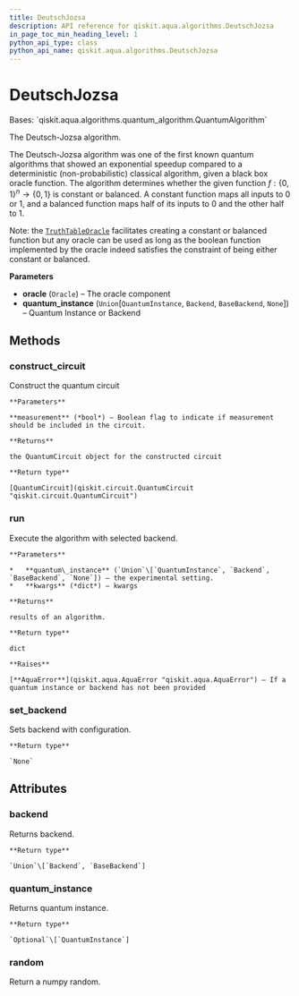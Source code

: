 ```yaml
---
title: DeutschJozsa
description: API reference for qiskit.aqua.algorithms.DeutschJozsa
in_page_toc_min_heading_level: 1
python_api_type: class
python_api_name: qiskit.aqua.algorithms.DeutschJozsa
---
```


# DeutschJozsa

<Class id="qiskit.aqua.algorithms.DeutschJozsa" isDedicatedPage={true} github="https://github.com/qiskit-community/qiskit-aqua/tree/stable/0.9/qiskit/aqua/algorithms/education/deutsch_jozsa.py" signature="DeutschJozsa(oracle, quantum_instance=None)" modifiers="class">
  Bases: `qiskit.aqua.algorithms.quantum_algorithm.QuantumAlgorithm`

  The Deutsch-Jozsa algorithm.

  The Deutsch-Jozsa algorithm was one of the first known quantum algorithms that showed an exponential speedup compared to a deterministic (non-probabilistic) classical algorithm, given a black box oracle function. The algorithm determines whether the given function $f:\{0,1\}^n \rightarrow \{0,1\}$ is constant or balanced. A constant function maps all inputs to 0 or 1, and a balanced function maps half of its inputs to 0 and the other half to 1.

  Note: the [`TruthTableOracle`](qiskit.aqua.components.oracles.TruthTableOracle "qiskit.aqua.components.oracles.TruthTableOracle") facilitates creating a constant or balanced function but any oracle can be used as long as the boolean function implemented by the oracle indeed satisfies the constraint of being either constant or balanced.

  **Parameters**

  *   **oracle** (`Oracle`) – The oracle component
  *   **quantum\_instance** (`Union`\[`QuantumInstance`, `Backend`, `BaseBackend`, `None`]) – Quantum Instance or Backend

  ## Methods

  <span id="qiskit-aqua-algorithms-deutschjozsa-construct-circuit" />

  ### construct\_circuit

  <Function id="qiskit.aqua.algorithms.DeutschJozsa.construct_circuit" signature="DeutschJozsa.construct_circuit(measurement=False)">
    Construct the quantum circuit

    **Parameters**

    **measurement** (*bool*) – Boolean flag to indicate if measurement should be included in the circuit.

    **Returns**

    the QuantumCircuit object for the constructed circuit

    **Return type**

    [QuantumCircuit](qiskit.circuit.QuantumCircuit "qiskit.circuit.QuantumCircuit")
  </Function>

  <span id="qiskit-aqua-algorithms-deutschjozsa-run" />

  ### run

  <Function id="qiskit.aqua.algorithms.DeutschJozsa.run" signature="DeutschJozsa.run(quantum_instance=None, **kwargs)">
    Execute the algorithm with selected backend.

    **Parameters**

    *   **quantum\_instance** (`Union`\[`QuantumInstance`, `Backend`, `BaseBackend`, `None`]) – the experimental setting.
    *   **kwargs** (*dict*) – kwargs

    **Returns**

    results of an algorithm.

    **Return type**

    dict

    **Raises**

    [**AquaError**](qiskit.aqua.AquaError "qiskit.aqua.AquaError") – If a quantum instance or backend has not been provided
  </Function>

  <span id="qiskit-aqua-algorithms-deutschjozsa-set-backend" />

  ### set\_backend

  <Function id="qiskit.aqua.algorithms.DeutschJozsa.set_backend" signature="DeutschJozsa.set_backend(backend, **kwargs)">
    Sets backend with configuration.

    **Return type**

    `None`
  </Function>

  ## Attributes

  ### backend

  <Attribute id="qiskit.aqua.algorithms.DeutschJozsa.backend">
    Returns backend.

    **Return type**

    `Union`\[`Backend`, `BaseBackend`]
  </Attribute>

  ### quantum\_instance

  <Attribute id="qiskit.aqua.algorithms.DeutschJozsa.quantum_instance">
    Returns quantum instance.

    **Return type**

    `Optional`\[`QuantumInstance`]
  </Attribute>

  ### random

  <Attribute id="qiskit.aqua.algorithms.DeutschJozsa.random">
    Return a numpy random.
  </Attribute>
</Class>

